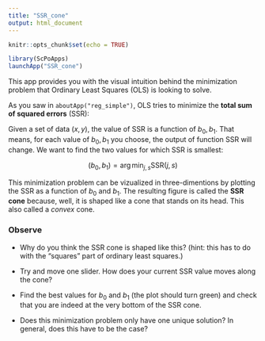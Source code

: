 ```yaml
---
title: "SSR_cone"
output: html_document
---
```


```r
knitr::opts_chunk$set(echo = TRUE)
```

```r
library(ScPoApps)
launchApp("SSR_cone")
```

This app provides you with the visual intuition behind the minimization problem that Ordinary Least Squares (OLS) is looking to solve.

As you saw in `aboutApp("reg_simple")`, OLS tries to minimize the **total sum of squared errors** (SSR):

\begin{align}
SSR(b_0,b_1) &= \sum_{i = 1}^{N}(\text{observed value of }y_i - \text{predicted value of }y_i)^2 \\
&=\sum_{i = 1}^{N}(y_i - (b_0 + b_1 x_i))^2
\end{align}

Given a set of data $(x,y)$, the value of SSR is a function of $b_0,b_1$. That means, for each value of $b_0,b_1$ you choose, the output of function SSR will change. We want to find the two values for which SSR is smallest:

$$(b_0,b_1) = \arg \min_{j, s} \text{SSR}(j, s)$$

This minimization problem can be vizualized in three-dimentions by plotting the SSR as a function of $b_0$ and $b_1$. The resulting figure is called the **SSR cone** because, well, it is shaped like a cone that stands on its head. This also called a *convex* cone.


### Observe

+ Why do you think the SSR cone is shaped like this? (hint: this has to do with the "squares" part of ordinary least squares.)

+ Try and move one slider. How does your current SSR value moves along the cone?

+ Find the best values for $b_0$ and $b_1$ (the plot should turn green) and check that you are indeed at the very bottom of the SSR cone.

+ Does this minimization problem only have one unique solution? In general, does this have to be the case?











